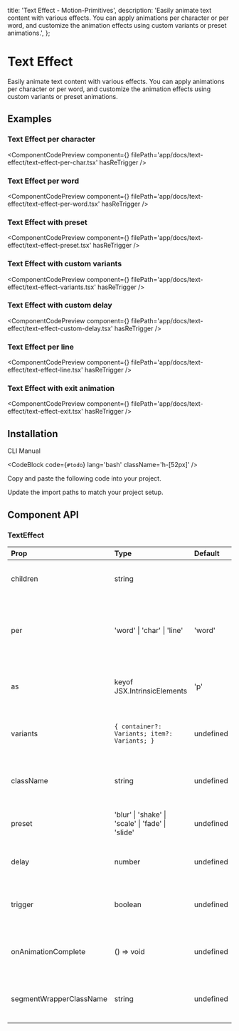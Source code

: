   title: 'Text Effect - Motion-Primitives',
  description:
    'Easily animate text content with various effects. You can apply animations per character or per word, and customize the animation effects using custom variants or preset animations.',
};


# Text Effect

Easily animate text content with various effects. You can apply animations per character or per word, and customize the animation effects using custom variants or preset animations.

## Examples

### Text Effect per character

<ComponentCodePreview
  component={<TextEffectPerChar />}
  filePath='app/docs/text-effect/text-effect-per-char.tsx'
  hasReTrigger
/>

### Text Effect per word

<ComponentCodePreview
  component={<TextEffectPerWord />}
  filePath='app/docs/text-effect/text-effect-per-word.tsx'
  hasReTrigger
/>

### Text Effect with preset

<ComponentCodePreview
  component={<TextEffectWithPreset />}
  filePath='app/docs/text-effect/text-effect-preset.tsx'
  hasReTrigger
/>

### Text Effect with custom variants

<ComponentCodePreview
  component={<TextEffectWithCustomVariants />}
  filePath='app/docs/text-effect/text-effect-variants.tsx'
  hasReTrigger
/>

### Text Effect with custom delay

<ComponentCodePreview
  component={<TextEffectWithCustomDelay />}
  filePath='app/docs/text-effect/text-effect-custom-delay.tsx'
  hasReTrigger
/>

### Text Effect per line

<ComponentCodePreview
  component={<TextEffectPerLine />}
  filePath='app/docs/text-effect/text-effect-line.tsx'
  hasReTrigger
/>

### Text Effect with exit animation

<ComponentCodePreview
  component={<TextEffectWithExit />}
  filePath='app/docs/text-effect/text-effect-exit.tsx'
  hasReTrigger
/>

## Installation

<Tabs defaultValue="cli">

<TabsList>
  <TabsTrigger value='cli'>CLI</TabsTrigger>
  <TabsTrigger value='manual'>Manual</TabsTrigger>
</TabsList>

<TabsContent value="cli">

<CodeBlock code={`#todo`} lang='bash' className='h-[52px]' />

</TabsContent>

<TabsContent value="manual">

<Steps>

<Step>Copy and paste the following code into your project.</Step>

<CodeBlock filePath='components/core/text-effect.tsx' />

<Step>Update the import paths to match your project setup.</Step>

</Steps>

</TabsContent>

</Tabs>

## Component API

### TextEffect

| Prop                    | Type                                              | Default   | Description                                                     |
| :---------------------- | :------------------------------------------------ | :-------- | :-------------------------------------------------------------- |
| children                | string                                            |           | The text content to be animated.                                |
| per                     | 'word' \| 'char' \| 'line'                        | 'word'    | Defines whether animation applies per word, character, or line. |
| as                      | keyof JSX.IntrinsicElements                       | 'p'       | The HTML tag to render, defaults to paragraph.                  |
| variants                | `{ container?: Variants; item?: Variants; }`      | undefined | Custom variants for container and item animations.              |
| className               | string                                            | undefined | Optional CSS class for styling the component.                   |
| preset                  | 'blur' \| 'shake' \| 'scale' \| 'fade' \| 'slide' | undefined | Preset animations to apply to the text.                         |
| delay                   | number                                            | undefined | Delay before the animation starts.                              |
| trigger                 | boolean                                           | undefined | Controls whether the animation should be triggered.             |
| onAnimationComplete     | () => void                                        | undefined | Callback function when the animation completes.                 |
| segmentWrapperClassName | string                                            | undefined | Optional CSS class for styling segment wrappers.                |
